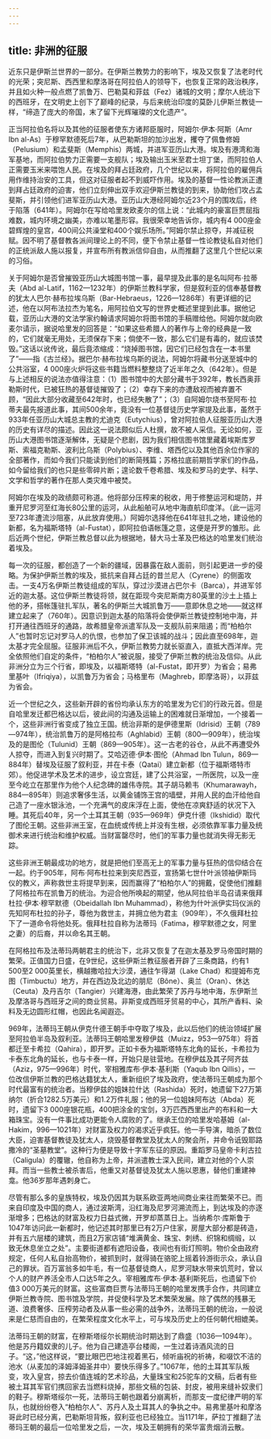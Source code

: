 ```yaml
---
---
---
```

title: 非洲的征服
---




近东只是伊斯兰世界的一部分。在伊斯兰教势力的影响下，埃及又恢复了法老时代的光荣；突尼斯、西西里和摩洛哥在阿拉伯人的领导下，也恢复正常的政治秩序，并且如火种一般点燃了凯鲁万、巴勒莫和菲兹（Fez）诸城的文明；摩尔人统治下的西班牙，在文明史上创下了巅峰的纪录，与后来统治印度的莫卧儿伊斯兰教徒一样，“缔造了庞大的帝国，末了留下光辉璀璨的文化遗产”。

正当阿拉伯名将以及其他的征服者使东方诸邦臣服时，阿姆尔·伊本·阿斯（Amr Ibn al-As）于穆罕默德死后7年，从巴勒斯坦的加沙出发，攫夺了佩鲁修姆（Pelusium）和孟斐斯（Memphis）两城，并进军亚历山大港。埃及有港湾和海军基地，而阿拉伯势力正需要一支舰队；埃及输出玉米至君士坦丁堡，而阿拉伯人正需要玉米来喂饱人民。在埃及的拜占廷政府，几个世纪以来，将阿拉伯的雇佣兵用作维持治安的工具，但这对征服者起不到威吓作用。埃及的基督一性论教派正遭到拜占廷政府的迫害，他们立刻伸出双手欢迎伊斯兰教徒的到来，协助他们攻占孟斐斯，并引领他们进军亚历山大港。亚历山大港经阿姆尔近23个月的围攻后，终于陷落（641年）。阿姆尔在写给哈里发欧麦尔的信上说：“此城内的豪富巨贾屈指难数，城内环境之幽美，亦难以笔墨形容。我很荣幸地告诉你，城内有4 000座金碧辉煌的皇宫，400间公共澡堂和400个娱乐场所。”阿姆尔禁止掠夺，并减征税赋。因不明了基督教各派间理论上的不同，便下令禁止基督一性论教徒私自对他们的正统派敌人施以报复，并宣布所有教派信仰自由，从而推翻了这里几个世纪以来的习俗。

关于阿姆尔是否曾摧毁亚历山大城图书馆一事，最早提及此事的是名叫阿布·拉蒂夫（Abd al-Latif，1162—1232年）的伊斯兰教科学家，但是叙利亚的信奉基督教的犹太人巴尔·赫布拉埃乌斯（Bar-Hebraeus，1226—1286年）有更详细的记述，他在以阿布法拉杰为笔名，用阿拉伯文写的世界史概述里提到此事。据他记载，亚历山大港的文法学家约翰请求阿姆尔将图书馆的手稿赠给他。阿姆尔就向欧麦尔请示，据说哈里发的回答是：“如果这些希腊人的著作与上帝的经典是一致的，它们就毫无用处，无须保存下来；倘使不一致，那么它们是有毒的，就应该焚毁。”这话以讹传讹，最后竟浓缩成：“烧掉图书馆，因它们已经包含在一本书里了”——指《古兰经》。据巴尔·赫布拉埃乌斯的说法，阿姆尔将藏书分送至城中的公共浴室，4 000座火炉将这些书籍当燃料整整烧了近半年之久（642年）。但是与上述相反的说法亦值得注意：（1）图书馆中的大部分藏书于392年，教长西奥菲勒斯时代，已被狂热的基督徒摧毁了；（2）幸存下来的亦遭敌视而被弃置不顾，“因此大部分收藏至642年时，也已经失散了”；（3）自阿姆尔烧书至阿布·拉蒂夫最先报道此事，其间500余年，竟没有一位基督徒历史学家提及此事，虽然于933年任亚历山大城总主教的尤迪克（Eutychius），曾对阿拉伯人征服亚历山大港的历史有详尽的描述。因此这一说法颇似后人杜撰，故不被人采信。无论如何，亚历山大港图书馆逐渐解体，无疑是个悲剧，因为我们相信图书馆里藏着埃斯库罗斯、索福克勒斯、波利比乌斯（Polybius）、李维、塔西佗以及其他百余位作家的全部著作，而如今我们只能读到他们的断简残篇；苏格拉底前期哲学家们的作品，如今留给我们的也只是些零碎片断；遑论数千卷希腊、埃及和罗马的史学、科学、文学和哲学的著作在那人类灾难中被焚。

阿姆尔在埃及的政绩颇可称道。他将部分压榨来的税收，用于修整运河和堤防，并重开尼罗河至红海长80公里的运河，从此船舶可从地中海直航印度洋。（此一运河至723年遭流沙阻塞，从此放弃使用。）阿姆尔选择他在641年驻扎之地，建设他的新都，名为福斯塔特（al-Fustat），即阿拉伯语帐篷之意，这便是开罗的雏形。此后近两个世纪，伊斯兰教总督以此为根据地，替大马士革及巴格达的哈里发们统治着埃及。

每一次的征服，都创造了一个新的疆域，因暴露在敌人面前，则引起更进一步的侵略。为保护伊斯兰教的埃及，抵抗来自拜占廷的昔兰尼人（Cyrene）的侧面攻击。一支4万名伊斯兰教徒组成的军队，穿过沙漠进占巴尔卡（Barca），并进军邻近的迦太基。这位伊斯兰教徒将领，就在距现今突尼斯南方80英里的沙土上插上他的矛，搭帐篷驻扎军队，著名的伊斯兰大城凯鲁万——意即休息之地——就这样建立起来了（760年）。因意识到迦太基的陷落将会使伊斯兰教徒控制地中海，并打开通往西班牙的通路，故希腊皇帝派遣军队及一支舰队前来阻遏；而“柏柏尔人”也暂时忘记对罗马人的仇恨，也参加了保卫该城的战斗；因此直至698年，迦太基才完全屈服。征服非洲后不久，伊斯兰教势力就长驱直入，直抵大西洋岸。完全依照他们自定的条件，“柏柏尔人”被说服，接受了伊斯兰教的统治及信仰。从此非洲分立为三个行省，即埃及，以福斯塔特（al-Fustat，即开罗）为省会；易弗里基叶（Ifriqiya），以凯鲁万为省会；马格里布（Maghreb，即摩洛哥），以菲兹为省会。

近一个世纪之久，这些新开辟的省份均承认东方的哈里发为它们的行政元首。但是自哈里发迁都巴格达以后，彼此间的沟通及运输上的困难就日渐增加，一个接着一个，这些非洲行省变成了独立王国。统治非斯的是伊德里斯（Idrisid）王朝（789—974年），统治凯鲁万的是阿格拉布（Aghlabid）王朝（800—909年），统治埃及的是图伦（Tulunid）王朝（869—905年）。这一古老的谷仓，从此不再遭受外人掠夺，而进入到复兴时期了。艾哈迈德·伊本·图伦（Ahmad Ibn Tulun，869—884年）替埃及征服了叙利亚，并在卡泰（Qatai）建立新都（位于福斯塔特市郊）。他促进学术及艺术的进步，设立宫廷，建了公共浴室，一所医院，以及一座至今屹立在那里作为他个人纪念碑的雄伟寺院。其子胡马赖韦（Khumarawayh，884—895年）则追求奢侈生活，以黄金铺饰王宫的墙壁，并用人民的血汗给他自己造了一座水银泳池，一个充满气的皮床浮在上面，使他在凉爽舒适的状况下入睡。其死后40年，另一个土耳其王朝（935—969年）伊克什德（Ikshidid）取代了图伦王朝。这些非洲王室，在血统或传统上并没有生根，必须依靠军事力量及统御术来进行统治和维护权威。当财富罄尽时，他们的军事力量也就消失得无影无踪。

这些非洲王朝最成功的地方，就是把他们至高无上的军事力量与狂热的信仰结合在一起。约于905年，阿布·阿布杜拉来到突尼西亚，宣扬第七世什叶派领袖伊斯玛仪的教义，声称救世主将提早到来，因而赢得了“柏柏尔人”的拥戴，促使他们推翻了阿格拉布在凯鲁万的统治。为迎合他所唤起的期望，他从阿拉伯半岛召请来俄拜杜拉·伊本·穆罕默德（Obeidallah Ibn Muhammad），称他为什叶派伊实玛仪派的先知阿布杜拉的孙子，尊他为救世主，并拥立他为君主（909年），不久俄拜杜拉下了一道命令将他处死。俄拜杜拉自称为法蒂玛（Fatima，穆罕默德之女，阿里之妻）的后裔，并以命名其王朝。

在阿格拉布及法蒂玛两朝君主的统治下，北非又恢复了在迦太基及罗马帝国时期的繁荣。正值国力日盛，在9世纪，这些伊斯兰教征服者开辟了三条商路，约有1 500至2 000英里长，横越撒哈拉大沙漠，通往乍得湖（Lake Chad）和提姆布克图（Timbuctu）地方，并在西边及北边的朋尼（Bône）、奥兰（Oran）、休达（Ceuta）及丹吉尔（Tangier）兴建海港，由此繁荣了苏丹与地中海，东伊斯兰及摩洛哥与西班牙之间的商业贸易。非斯变成西班牙贸易的中心，其所产香料、染料及无边圆形红帽，也因此名闻遐迩。

969年，法蒂玛王朝从伊克什德王朝手中夺取了埃及，此以后他们的统治领域扩展至阿拉伯半岛及叙利亚。法蒂玛王朝哈里发穆伊兹（Muizz，953—975年）将首都迁至卡希拉（Qahira），即开罗。正如卡泰为福斯塔特东北角的延长，卡希拉为卡泰东北角的延长，也与卡泰一样，开始只是驻营地。在穆伊兹及其子阿齐兹（Aziz，975—996年）时代，宰相雅库布·伊本·基利斯（Yaqub Ibn Qillis），一位改信伊斯兰教的巴格达籍犹太人，重新组织了埃及政府，使法蒂玛王朝成为那个时代最富有的统治者。当穆伊兹的姐妹拉什达（Rashida）死时，她遗留下27万第纳尔（折合1282.5万美元）和1.2万件礼服；他的另一位姐妹阿布达（Abda）死时，遗留下3 000座银花瓶，400把涂金的宝剑，3万匹西西里出产的布料和一大箱珠宝。没有一件事比成功更能令人腐败的了。继承王位的哈里发哈基姆（al-Hakim，996—1021年）对财富及权力的渴求近乎疯狂。他一手导演，暗杀了数位大臣，迫害基督教徒及犹太人，烧毁基督教堂及犹太人的聚会所，并命令诋毁耶路撒冷的“圣墓教堂”。这种行为便是导致十字军东征的原因。重蹈罗马皇帝卡利古拉（Caligula）的覆辙，他自称为上帝，并派遣教士深入民间，建立对他的个人崇拜。而当一些教士被杀害后，他重又对基督徒及犹太人施以恩惠，替他们重建神龛。他36岁那年遇刺身亡。

尽管有那么多的皇族特权，埃及仍因其为联系欧亚两地间商业来往而繁荣不已。而来自印度及中国的商人，通过波斯湾，沿红海及尼罗河溯流而上，到达埃及的亦逐渐增多；巴格达的财富及权力日益式微，开罗却蒸蒸日上。当纳希尔·库斯鲁于1047年访问此一新都时，他记述其时那里已有2万户住家，房屋大部分都是砖造，并有五六层楼的建筑，而且2万家店铺“堆满黄金、珠宝、刺绣、织锦和绸缎，以致无休息坐立之处”。主要街道都有遮阳设备，夜间也有街灯照明。物价全由政府规定，任何人私自抬高物价，被抓到时，就得骑在骆驼上摇着铃游街示众，承认自己的罪状。百万富翁多如牛毛，有一位基督徒商人，尼罗河缺水带来饥荒时，曾以个人的财产养活全市人口达5年之久。宰相雅库布·伊本·基利斯死后，也遗留下价值3 000万美元的财富。这些富商巨贾与法蒂玛王朝的哈里发携手合作，共同建立伊斯兰教寺院、图书馆及学院，并促使科学及艺术繁荣发展。除了偶然的残暴无道、浪费奢侈、压榨劳动者及从事一些必需的战争外，法蒂玛王朝的统治，一般说来是仁慈而自由的，在繁荣程度文化水平上，可与埃及历史上的任何朝代相媲美。

法蒂玛王朝的财富，在穆斯塔绥尔长期统治时期达到了鼎盛（1036—1094年）。他是苏丹籍奴隶的儿子。他为自己建造亭台楼阁，一生过着诗酒风流的日子。“这，”他这样说，“要比眼巴巴地注视着黑石，倾听庙祝的祈祷，和啜饮不洁的池水（从麦加的泽姆泽姆圣井中）要快乐得多了。”1067年，他的土耳其军队叛变，攻入皇宫，掠去价值连城的艺术珍品，大量珠宝和25驼车的文稿，后者有些被土耳其军官们携回家去当燃料烧掉，那些文稿的包装、封皮，被用来缝补奴隶们的鞋子。穆斯塔绥尔一死，法蒂玛王朝也跟着分崩离析，而那支一度纪律严明的军队，也就纷纷卷入“柏柏尔人”、苏丹人及土耳其人的争执之中。易弗里基叶和摩洛哥此时已经分离，巴勒斯坦背叛，叙利亚也已经独立。当1171年，萨拉丁推翻了法蒂玛王朝的最后一位哈里发之后，一次，埃及王朝拥有的荣华富贵烟消云散。